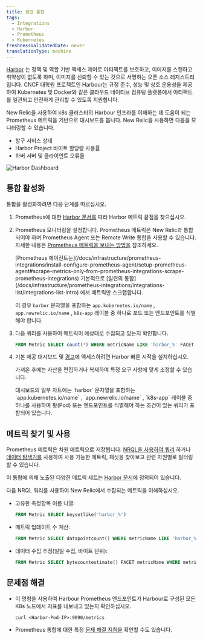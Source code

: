 ```yaml
---
title: 항만 통합
tags:
  - Integrations
  - Harbor
  - Prometheus
  - Kubernetes
freshnessValidatedDate: never
translationType: machine
---
```



[Harbor](https://goharbor.io/) 는 정책 및 역할 기반 액세스 제어로 아티팩트를 보호하고, 이미지를 스캔하고 취약성이 없도록 하며, 이미지를 신뢰할 수 있는 것으로 서명하는 오픈 소스 레지스트리입니다. CNCF 대학원 프로젝트인 Harbour는 규정 준수, 성능 및 상호 운용성을 제공하여 Kubernetes 및 Docker와 같은 클라우드 네이티브 컴퓨팅 플랫폼에서 아티팩트를 일관되고 안전하게 관리할 수 있도록 지원합니다.

New Relic을 사용하여 k8s 클러스터의 Harbour 인프라를 이해하는 데 도움이 되는 Prometheus 메트릭을 기반으로 대시보드를 봅니다. New Relic을 사용하면 다음을 모니터링할 수 있습니다.

* 항구 서비스 상태
* Harbor Project 바이트 할당량 사용률
* 하버 서버 및 클라이언트 오류율

<img
  title="Harbor Dashboard"
  alt="Harbor Dashboard"
  src={kubernetesHarborDashboard}
/>

## 통합 활성화

통합을 활성화하려면 다음 단계를 따르십시오.

1. Prometheus에 대한 [Harbor 문서를](https://goharbor.io/docs/2.2.0/administration/metrics/#scrapping-metrics-with-prometheus) 따라 Harbor 메트릭 끝점을 찾으십시오.

2. Prometheus 모니터링을 설정합니다. Prometheus 메트릭은 New Relic과 통합되어야 하며 Prometheus Agent 또는 Remote Write 통합을 사용할 수 있습니다. 자세한 내용은 [Prometheus 메트릭을 보내는 방법을](/docs/infrastructure/prometheus-integrations/get-started/send-prometheus-metric-data-new-relic/) 참조하세요.

   <Callout variant="important">
     [Prometheus 에이전트는](/docs/infrastructure/prometheus-integrations/install-configure-prometheus-agent/setup-prometheus-agent#scrape-metrics-only-from-prometheus-integrations-scrape-prometheus-integrations) 기본적으로 [일련의 통합](/docs/infrastructure/prometheus-integrations/integrations-list/integrations-list-intro) 에서 메트릭만 스크랩합니다.

     이 경우 `harbor` 문자열을 포함하는 `app.kubernetes.io/name` , `app.newrelic.io/name` , `k8s-app` 레이블 중 하나로 포드 또는 엔드포인트를 식별해야 합니다.
   </Callout>

3. 다음 쿼리를 사용하여 메트릭이 예상대로 수집되고 있는지 확인합니다.

   ```sql
   FROM Metric SELECT count(*) WHERE metricName LIKE 'harbor_%' FACET metricName LIMIT MAX
   ```

4. [](https://newrelic.com/instant-observability/harbor)기본 제공 대시보드 및 [경고](/docs/alerts-applied-intelligence/new-relic-alerts/learn-alerts/introduction-alerts/)에 액세스하려면 Harbor 빠른 시작을 설치하십시오.

   가져온 후에는 자산을 편집하거나 복제하여 특정 요구 사항에 맞게 조정할 수 있습니다.

   <Callout variant="important">
     대시보드의 일부 차트에는 `harbor` 문자열을 포함하는 `app.kubernetes.io/name` , `app.newrelic.io/name` , `k8s-app` 레이블 중 하나를 사용하여 팟(Pod) 또는 엔드포인트를 식별해야 하는 조건이 있는 쿼리가 포함되어 있습니다.
   </Callout>

## 메트릭 찾기 및 사용

Prometheus 메트릭은 차원 메트릭으로 저장됩니다. [NRQL을 사용하여 쿼리](/docs/telemetry-data-platform/get-data/apis/query-metric-data-type/) 하거나 [데이터 탐색기를](/docs/query-your-data/explore-query-data/browse-data/introduction-data-explorer/) 사용하여 사용 가능한 메트릭, 패싯을 찾아보고 관련 차원별로 필터링할 수 있습니다.

이 통합에 의해 노출된 다양한 메트릭 세트는 [Harbor 문서](https://goharbor.io/docs/2.2.0/administration/metrics/)에 정의되어 있습니다.

다음 NRQL 쿼리를 사용하여 New Relic에서 수집되는 메트릭을 이해하십시오.

* 고유한 측정항목 이름 나열:

  ```sql
  FROM Metric SELECT keysetlike('harbor_%')
  ```

* 메트릭 업데이트 수 계산:

  ```sql
  FROM Metric SELECT datapointcount() WHERE metricName LIKE 'harbor_%' LIMIT MAX
  ```

* 데이터 수집 추정(일일 수집, 바이트 단위):

  ```sql
  FROM Metric SELECT bytecountestimate() FACET metricName WHERE metricName LIKE 'harbor_%' SINCE 1 DAY AGO LIMIT MAX
  ```

## 문제점 해결

* 이 명령을 사용하여 Harbour Prometheus 엔드포인트가 Harbour로 구성된 모든 K8s 노드에서 지표를 내보내고 있는지 확인하십시오.

  ```
  curl <Harbor-Pod-IP>:9090/metrics
  ```

* Prometheus 통합에 대한 특정 [문제 해결 지침을](/docs/infrastructure/prometheus-integrations/install-configure-prometheus-agent/troubleshooting-guide/) 확인할 수도 있습니다.